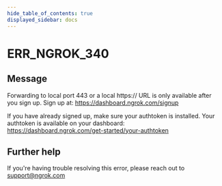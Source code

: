 ```yaml
---
hide_table_of_contents: true
displayed_sidebar: docs
---
```



# ERR_NGROK_340

## Message

Forwarding to local port 443 or a local https:// URL is only available after you sign up.
Sign up at: https://dashboard.ngrok.com/signup

If you have already signed up, make sure your authtoken is installed.
Your authtoken is available on your dashboard: https://dashboard.ngrok.com/get-started/your-authtoken

<ErrorDetails error="err_ngrok_340" />

## Further help

If you're having trouble resolving this error, please reach out to [support@ngrok.com](mailto:support@ngrok.com?subject=Help%20with%20ERR_NGROK_340)
